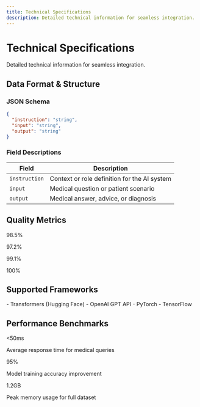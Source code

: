 ```yaml
---
title: Technical Specifications
description: Detailed technical information for seamless integration.
---
```


# Technical Specifications

Detailed technical information for seamless integration.

## Data Format & Structure

### JSON Schema
```json
{
  "instruction": "string",
  "input": "string", 
  "output": "string"
}
```

### Field Descriptions
| Field         | Description                                     |
|---------------|-------------------------------------------------|
| `instruction` | Context or role definition for the AI system  |
| `input`       | Medical question or patient scenario            |
| `output`      | Medical answer, advice, or diagnosis            |

## Quality Metrics
<CardGroup cols={4}>
    <Card title="Medical Accuracy">
        <p class="text-2xl font-bold text-blue-600">98.5%</p>
    </Card>
    <Card title="Clinical Relevance">
        <p class="text-2xl font-bold text-green-600">97.2%</p>
    </Card>
    <Card title="Data Completeness">
        <p class="text-2xl font-bold text-purple-600">99.1%</p>
    </Card>
    <Card title="Format Consistency">
        <p class="text-2xl font-bold text-orange-600">100%</p>
    </Card>
</CardGroup>

## Supported Frameworks
<CardGroup cols={1}>
<Card title="Machine Learning" icon="brain">
- Transformers (Hugging Face)
- OpenAI GPT API
- PyTorch
- TensorFlow
</Card>
</CardGroup>

## Performance Benchmarks
<CardGroup cols={3}>
    <Card title="Query Response Time" icon="gauge-high">
        <p class="text-3xl font-bold text-blue-600">&lt;50ms</p>
        <p>Average response time for medical queries</p>
    </Card>
    <Card title="Training Efficiency" icon="chart-line">
        <p class="text-3xl font-bold text-green-600">95%</p>
        <p>Model training accuracy improvement</p>
    </Card>
    <Card title="Memory Usage" icon="memory">
        <p class="text-3xl font-bold text-purple-600">1.2GB</p>
        <p>Peak memory usage for full dataset</p>
    </Card>
</CardGroup> 